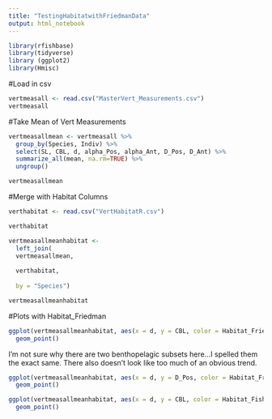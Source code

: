 ```yaml
---
title: "TestingHabitatwithFriedmanData"
output: html_notebook
---
```




```r
library(rfishbase)
library(tidyverse)
library (ggplot2)
library(Hmisc)
```


#Load in csv
```r
vertmeasall <- read.csv("MasterVert_Measurements.csv")
vertmeasall
```


#Take Mean of Vert Measurements 
```r
vertmeasallmean <- vertmeasall %>%
  group_by(Species, Indiv) %>%
  select(SL, CBL, d, alpha_Pos, alpha_Ant, D_Pos, D_Ant) %>%
  summarize_all(mean, na.rm=TRUE) %>%
  ungroup()

vertmeasallmean
```


#Merge with Habitat Columns
```r
verthabitat <- read.csv("VertHabitatR.csv")

verthabitat
```

```r
vertmeasallmeanhabitat <-
  left_join(
  vertmeasallmean,
  
  verthabitat,
  
  by = "Species")

vertmeasallmeanhabitat
```


#Plots with Habitat_Friedman
```r
ggplot(vertmeasallmeanhabitat, aes(x = d, y = CBL, color = Habitat_Friedman)) + 
  geom_point()
```
I'm not sure why there are two benthopelagic subsets here...I spelled them the exact same. There also doesn't look like too much of an obvious trend. 

```r
ggplot(vertmeasallmeanhabitat, aes(x = d, y = D_Pos, color = Habitat_Friedman)) + 
  geom_point()
```

```r
ggplot(vertmeasallmeanhabitat, aes(x = d, y = CBL, color = Habitat_FishBase)) + 
  geom_point()
```




